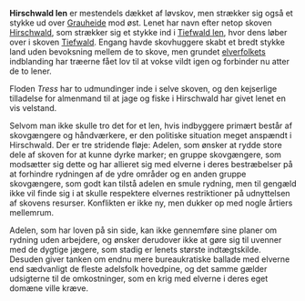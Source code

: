 {{title:Hirschwald len}}
{{author:Laura Holmegaard}}
{{timestamp:2010-11-01T13:07:48Z}}
{{copyright:Hirschwald len}}
'''Hirschwald len''' er mestendels dækket af løvskov, men strækker sig også et stykke ud over [[Grauheide]] mod øst. Lenet har navn efter netop skoven [[Hirschwald]], som strækker sig et stykke ind i [[Tiefwald len]], hvor dens løber over i skoven [[Tiefwald]]. Engang havde skovhuggere skabt et bredt stykke land uden bevoksning mellem de to skove, men grundet [[elver]]folkets indblanding har træerne fået lov til at vokse vildt igen og forbinder nu atter de to lener.

Floden ''Tress'' har to udmundinger inde i selve skoven, og den kejserlige tilladelse for almenmand til at jage og fiske i Hirschwald har givet lenet en vis velstand.

Selvom man ikke skulle tro det for et len, hvis indbyggere primært består af skovgængere og håndværkere, er den politiske situation meget anspændt i Hirschwald. Der er tre stridende fløje: Adelen, som ønsker at rydde store dele af skoven for at kunne dyrke marker; en gruppe skovgængere, som modsætter sig dette og har allieret sig med elverne i deres bestræbelser på at forhindre rydningen af de ydre områder og en anden gruppe skovgængere, som godt kan tilstå adelen en smule rydning, men til gengæld ikke vil finde sig i at skulle respektere elvernes restriktioner på udnyttelsen af skovens resurser. Konflikten er ikke ny, men dukker op med nogle årtiers mellemrum.

Adelen, som har loven på sin side, kan ikke gennemføre sine planer om rydning uden arbejdere, og ønsker derudover ikke at gøre sig til uvenner med de dygtige jægere, som stadig er lenets største indtægtskilde. Desuden giver tanken om endnu mere bureaukratiske ballade med elverne end sædvanligt de fleste adelsfolk hovedpine, og det samme gælder udsigterne til de omkostninger, som en krig med elverne i deres eget domæne ville kræve.